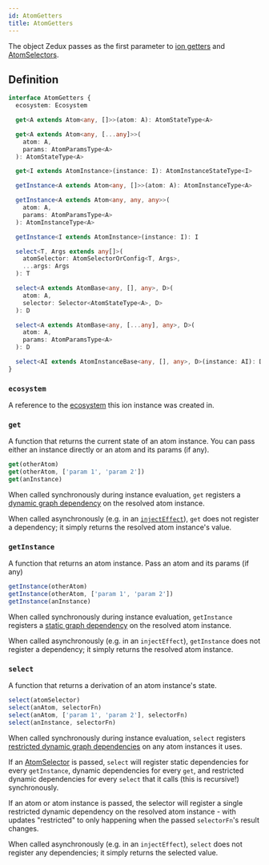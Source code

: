 ```yaml
---
id: AtomGetters
title: AtomGetters
---
```


The object Zedux passes as the first parameter to [ion getters](../factories/ion#get) and [AtomSelectors](AtomSelector).

## Definition

```ts
interface AtomGetters {
  ecosystem: Ecosystem

  get<A extends Atom<any, []>>(atom: A): AtomStateType<A>

  get<A extends Atom<any, [...any]>>(
    atom: A,
    params: AtomParamsType<A>
  ): AtomStateType<A>

  get<I extends AtomInstance>(instance: I): AtomInstanceStateType<I>

  getInstance<A extends Atom<any, []>>(atom: A): AtomInstanceType<A>

  getInstance<A extends Atom<any, any, any>>(
    atom: A,
    params: AtomParamsType<A>
  ): AtomInstanceType<A>

  getInstance<I extends AtomInstance>(instance: I): I

  select<T, Args extends any[]>(
    atomSelector: AtomSelectorOrConfig<T, Args>,
    ...args: Args
  ): T

  select<A extends AtomBase<any, [], any>, D>(
    atom: A,
    selector: Selector<AtomStateType<A>, D>
  ): D

  select<A extends AtomBase<any, [...any], any>, D>(
    atom: A,
    params: AtomParamsType<A>
  ): D

  select<AI extends AtomInstanceBase<any, [], any>, D>(instance: AI): D
}
```

### `ecosystem`

A reference to the [ecosystem](../classes/Ecosystem) this ion instance was created in.

### `get`

A function that returns the current state of an atom instance. You can pass either an instance directly or an atom and its params (if any).

```ts
get(otherAtom)
get(otherAtom, ['param 1', 'param 2'])
get(anInstance)
```

When called synchronously during instance evaluation, `get` registers a [dynamic graph dependency](../glossary#dynamic-graph-dependency) on the resolved atom instance.

When called asynchronously (e.g. in an [`injectEffect`](../injectors/injectEffect)), `get` does not register a dependency; it simply returns the resolved atom instance's value.

### `getInstance`

A function that returns an atom instance. Pass an atom and its params (if any)

```ts
getInstance(otherAtom)
getInstance(otherAtom, ['param 1', 'param 2'])
getInstance(anInstance)
```

When called synchronously during instance evaluation, `getInstance` registers a [static graph dependency](../glossary#static-graph-dependency) on the resolved atom instance.

When called asynchronously (e.g. in an `injectEffect`), `getInstance` does not register a dependency; it simply returns the resolved atom instance.

### `select`

A function that returns a derivation of an atom instance's state.

```ts
select(atomSelector)
select(anAtom, selectorFn)
select(anAtom, ['param 1', 'param 2'], selectorFn)
select(anInstance, selectorFn)
```

When called synchronously during instance evaluation, `select` registers [restricted dynamic graph dependencies](../glossary/#restricted-dynamic-graph-dependency) on any atom instances it uses.

If an [AtomSelector](AtomSelector) is passed, `select` will register static dependencies for every `getInstance`, dynamic dependencies for every `get`, and restricted dynamic dependencies for every `select` that it calls (this is recursive!) synchronously.

If an atom or atom instance is passed, the selector will register a single restricted dynamic dependency on the resolved atom instance - with updates "restricted" to only happening when the passed `selectorFn`'s result changes.

When called asynchronously (e.g. in an `injectEffect`), `select` does not register any dependencies; it simply returns the selected value.
